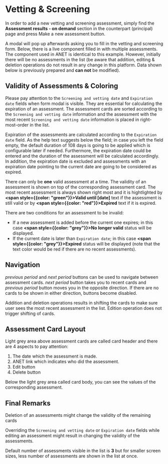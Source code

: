 
<Meta title="Anet User Stories" />

# Vetting & Screening

In order to add a new vetting and screening assessment, simply find the 
**Assessment results - on demand** section in the counterpart (principal)
page and press Make a new assessment button.

A modal will pop up afterwards asking you to fill in the vetting and screening
form. Below, there is a live component filled in with multiple assessments. The component used in ANET is identical to this example. However, initially there will be no assessments in the list (be aware that addition, editing & deletion operations do not result in any change in this platform. Data shown below is previously prepared and **can not** be modified).

<Story name="Vetting & Screening">
  <VettingAndScreening />
</Story>

## Validity of Assessments & Coloring

Please pay attention to the `Screening and vetting date` and `Expiration date` fields when form modal is visible. They are
essential for calculating the expiration of an assessment. The assessment cards are sorted according to the `Screening and vetting date` information and the assessment with the most recent `Screening and vetting date` information is placed in right-most-order in the list.

Expiration of the assessments are calculated according to the `Expiration date` field. As the help text suggests below the field; in case you left the field empty, the default duration of 108 days is going to be applied which is configurable later if needed. Furthermore, the expiration date could be entered and the duration of the assessment will be calculated accordingly. In addition, the expiration date is excluded and assessments with an expiration date pointing to the current date are going to be considered as expired.

There can only be **one** valid assessment at a time. The validity of an assessment is shown on top of the corresponding assessment card. The most recent assessment is always shown right most and it is hightlighted by **<span style={{color: "green"}}>Valid until [date]</span>** text if the assessment is still valid or by **<span style={{color: "red"}}>Expired</span>** text if it is expired.

There are two conditions for an assessment to be invalid:

- If a new assessment is added before the current one expires; in this case **<span style={{color: "grey"}}>No longer valid</span>** status will be displayed.
- If the current date is later than `Expiration date`; in this case **<span style={{color: "grey"}}>Expired</span>** status will be displayed (note that the text color would be red if there are no recent assessments).

## Navigation

_previous period_ and _next period_ buttons can be used to navigate between assessment cards. _next period_ button takes you to recent cards and _previous period_ button moves you in the opposite direction. If there are no cards to be shown in either direction, buttons become disabled.

Addition and deletion operations results in shifting the cards to make sure user sees the most recent assessment in the list. Edition operation does not trigger shifting of cards.

## Assessment Card Layout

Light grey area above assessment cards are called card header and there are 4 aspects to pay attention:

1. The date which the assessment is made.
2. ANET link which indicates who did the assessment.
3. Edit button
4. Delete button

Below the light grey area called card body, you can see the values of the corresponding assessment. 

## Final Remarks

Deletion of an assessments might change the validity of the remaining cards

Overriding the `Screening and vetting date` or `Expiration date` fields while editing an assessment might result in changing the validity of the assessments.

Default number of assessments visible in the list is **3** but for smaller screen sizes, less number of assessments are shown in the list at once.
